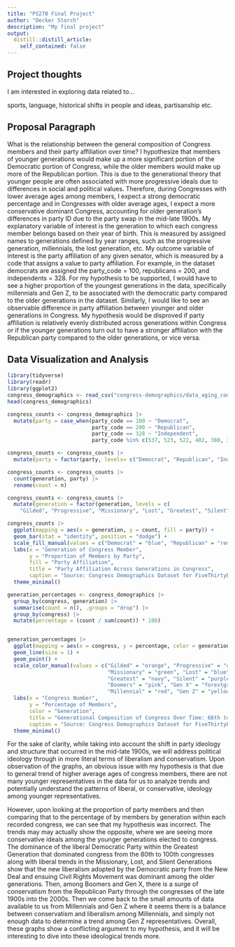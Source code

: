 ```yaml
---
title: "PS270 Final Project"
author: "Decker Storch"
description: "My final project"
output:
  distill::distill_article:
    self_contained: false
---
```


## Project thoughts

I am interested in exploring data related to...

sports, language, historical shifts in people and ideas, partisanship etc.

## Proposal Paragraph

What is the relationship between the general composition of Congress members and their party affiliation over time? I hypothesize that members of younger generations would make up a more significant portion of the Democratic portion of Congress, while the older members would make up more of the Republican portion. This is due to the generational theory that younger people are often associated with more progressive ideals due to differences in social and political values. Therefore, during Congresses with lower average ages among members, I expect a strong democratic percentage and in Congresses with older average ages, I expect a more conservative dominant Congress, accounting for older generation's differences in party ID due to the party swap in the mid-late 1900s. My explanatory variable of interest is the generation to which each congress member belongs based on their year of birth. This is measured by assigned names to generations defined by year ranges, such as the progressive generation, millennials, the lost generation, etc. My outcome variable of interest is the party affiliation of any given senator, which is measured by a code that assigns a value to party affiliation. For example, in the dataset democrats are assigned the party_code = 100, republicans = 200, and independents = 328. For my hypothesis to be supported, I would have to see a higher proportion of the youngest generations in the data, specifically millennials and Gen Z, to be associated with the democratic party compared to the older generations in the dataset. Similarly, I would like to see an observable difference in party affiliation between younger and older generations in Congress. My hypothesis would be disproved if party affiliation is relatively evenly distributed across generations within Congress or if the younger generations turn out to have a stronger affiliation with the Republican party compared to the older generations, or vice versa.

## Data Visualization and Analysis

```r
library(tidyverse)
library(readr)
library(ggplot2)
congress_demographics <- read_csv("congress-demographics/data_aging_congress.csv")
head(congress_demographics)
```

```r
congress_counts <- congress_demographics |>
  mutate(party = case_when(party_code == 100 ~ "Democrat",
                           party_code == 200 ~ "Republican",
                           party_code == 328 ~ "Independent",
                           party_code %in% c(537, 523, 522, 402, 380, 370, 356, 347, 331, 329, 112) ~ "Other"))

congress_counts <- congress_counts |>
  mutate(party = factor(party, levels= c("Democrat", "Republican", "Independent", "Other")))

congress_counts <- congress_counts |>
  count(generation, party) |>
  rename(count = n)

congress_counts <- congress_counts |>
  mutate(generation = factor(generation, levels = c(
    "Gilded", "Progressive", "Missionary", "Lost", "Greatest", "Silent", "Boomers", "Gen X", "Millennial", "Gen Z")))

congress_counts |>
  ggplot(mapping = aes(x = generation, y = count, fill = party)) +
  geom_bar(stat = "identity", position = "dodge") +
  scale_fill_manual(values = c("Democrat" = "blue", "Republican" = "red", "Independent" = "purple1", "Other" = "grey")) +
  labs(x = "Generation of Congress Member",
       y = "Proportion of Members by Party",
       fill = "Party Affiliation",
       title = "Party Affiliation Across Generations in Congress",
       caption = "Source: Congress Demographics Dataset for FiveThirtyEight") +
  theme_minimal()
```

```r
generation_percentages <- congress_demographics |>
  group_by(congress, generation) |>
  summarise(count = n(), .groups = "drop") |>
  group_by(congress) |>
  mutate(percentage = (count / sum(count)) * 100)


generation_percentages |>
  ggplot(mapping = aes(x = congress, y = percentage, color = generation)) +
  geom_line(size = 1) +
  geom_point() +
  scale_color_manual(values = c("Gilded" = "orange", "Progressive" = "cyan",
                                "Missionary" = "green", "Lost" = "blue",
                                "Greatest" = "navy", "Silent" = "purple",
                                "Boomers" = "pink", "Gen X" = "forestgreen",
                                "Millennial" = "red", "Gen Z" = "yellow3")) +
  labs(x = "Congress Number",
       y = "Percentage of Members",
       color = "Generation",
       title = "Generational Composition of Congress Over Time: 66th to 118th",
       caption = "Source: Congress Demographics Dataset for FiveThirtyEight") +
  theme_minimal()
```

For the sake of clarity, while taking into account the shift in party ideology and structure that occurred in the mid-late 1900s, we will address political ideology through in more literal terms of liberalism and conservatism. Upon observation of the graphs, an obvious issue with my hypothesis is that due to general trend of higher average ages of congress members, there are not many younger representatives in the data for us to analyze trends and potentially understand the patterns of liberal, or conservative, ideology among younger representatives. 

However, upon looking at the proportion of party members and then comparing that to the percentage of by members by generation within each recorded congress, we can see that my hypothesis was incorrect. The trends may may actually show the opposite, where we are seeing more conservative ideals among the younger generations elected to congress. The dominance of the liberal Democratic Party within the Greatest Generation that dominated congress from the 80th to 100th congresses along with liberal trends in the Missionary, Lost, and Silent Generations show that the new liberalism adopted by the Democratic party from the New Deal and ensuing Civil Rights Movement was dominant among the older generations. Then, among Boomers and Gen X, there is a surge of conservatism from the Republican Party through the congresses of the late 1900s into the 2000s. Then we come back to the small amounts of data available to us from Millennials and Gen Z where it seems there is a balance between conservatism and liberalism among Millennials, and simply not enough data to determine a trend among Gen Z representatives. Overall, these graphs show a conflicting argument to my hypothesis, and it will be interesting to dive into these ideological trends more.


